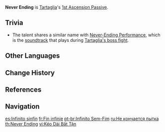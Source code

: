 {{Talent Infobox
|image         = Talent Never Ending.png
|character     = Tartaglia
|type          = 1st Ascension Passive
|info          = Extends [[Cutting Torrent|Riptide]] duration by 8s.
|utility1      = Duration Increase
}}
'''Never Ending''' is [[Tartaglia]]'s [[1st Ascension Passive]].

==Trivia==
*The talent shares a similar name with [[Never-Ending Performance (Soundtrack)|Never-Ending Performance]], which is the [[soundtrack]] that plays during [[Enter the Golden House|Tartaglia's boss fight]].

==Other Languages==
{{Other Languages
|en      = Never Ending
|zhs     = 永无谢幕
|zhs_rm  = Yǒngwú Xièmù
|zht     = 永無謝幕
|zht_rm  = Yǒngwú Xièmù
|zh_tl   = Never A Curtain Call
|ja      = 無尽蔵
|ja_rm   = Mujinzou<ref>YouTube: [https://youtu.be/Sz3qXtVmtb0 チュートリアル動画　タルタリヤ「魔王の武装」（ナレーション 津田健次郎ver.）]</ref>
|ja_tl   = Never Ending
|ko      = 존재하지 않는 커튼콜
|ko_rm   = Jonjaehaji Anneun Keoteunkol
|ko_tl   = Curtain Call Which Didn't Exist
|es      = Infinito sinfín
|es_tl   = Endless Infinity
|fr      = Fin infinie
|fr_tl   = Infinite End
|ru      = Не кончается пытка
|ru_tl   = The Torture Never Ends
|th      = Never Ending
|vi      = Kéo Dài Bất Tận
|vi_tl   = Endless Prolonging
|de      = Ewige Fortsetzung
|de_tl   = Eternal Continuation
|id      = Never Ending
|pt      = Infinito Sem-fim
|pt_tl   = 
|tr      = Ebediyet
|tr_tl   = 
|it      = Senza fine
|it_tl   = Endless
}}

==Change History==
{{Change History|1.1}}

==References==
{{Reflist}}

==Navigation==
{{Talent Navbox|Tartaglia}}

[[es:Infinito sinfín]]
[[fr:Fin infinie]]
[[pt-br:Infinito Sem-Fim]]
[[ru:Не кончается пытка]]
[[th:Never Ending]]
[[vi:Kéo Dài Bất Tận]]